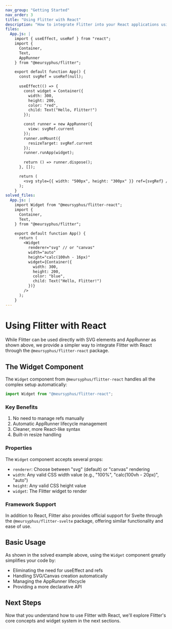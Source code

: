 ```yaml
---
nav_group: "Getting Started"
nav_order: 3
title: "Using Flitter with React"
description: "How to integrate Flitter into your React applications using the flitter-react package"
files:
  App.js: |
    import { useEffect, useRef } from "react";
    import {
      Container,
      Text,
      AppRunner
    } from "@meursyphus/flitter";

    export default function App() {
      const svgRef = useRef(null);
      
      useEffect(() => {
        const widget = Container({
          width: 300,
          height: 200,
          color: "red",
          child: Text("Hello, Flitter!")
        });

        const runner = new AppRunner({
          view: svgRef.current
        });
        runner.onMount({
          resizeTarget: svgRef.current
        });
        runner.runApp(widget);
        
        return () => runner.dispose();
      }, []);

      return (
        <svg style={{ width: "500px", height: "300px" }} ref={svgRef} />
      );
    }
solved_files:
  App.js: |
    import Widget from "@meursyphus/flitter-react";
    import {
      Container,
      Text,
    } from "@meursyphus/flitter";

    export default function App() {
      return (
        <Widget
          renderer="svg" // or "canvas"
          width="auto"
          height="calc(100vh - 16px)"
          widget={Container({
            width: 300,
            height: 200,
            color: "blue",
            child: Text("Hello, Flitter!")
          })}
        />
      );
    }
---
```


# Using Flitter with React

While Flitter can be used directly with SVG elements and AppRunner as shown above, we provide a simpler way to integrate Flitter with React through the `@meursyphus/flitter-react` package.

## The Widget Component

The `Widget` component from `@meursyphus/flitter-react` handles all the complex setup automatically:
```typescript
import Widget from "@meursyphus/flitter-react";
```

### Key Benefits

1. No need to manage refs manually
2. Automatic AppRunner lifecycle management
3. Cleaner, more React-like syntax
4. Built-in resize handling

### Properties

The `Widget` component accepts several props:
- `renderer`: Choose between "svg" (default) or "canvas" rendering
- `width`: Any valid CSS width value (e.g., "100%", "calc(100vh - 20px)", "auto")
- `height`: Any valid CSS height value
- `widget`: The Flitter widget to render

### Framework Support

In addition to React, Flitter also provides official support for Svelte through the `@meursyphus/flitter-svelte` package, offering similar functionality and ease of use.

## Basic Usage

As shown in the solved example above, using the `Widget` component greatly simplifies your code by:
- Eliminating the need for useEffect and refs
- Handling SVG/Canvas creation automatically
- Managing the AppRunner lifecycle
- Providing a more declarative API

## Next Steps

Now that you understand how to use Flitter with React, we'll explore Flitter's core concepts and widget system in the next sections.